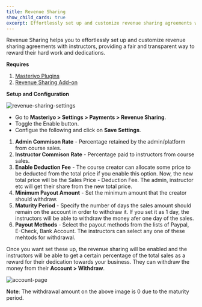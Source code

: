 ```yaml
---
title: Revenue Sharing
show_child_cards: true
excerpt: Effortlessly set up and customize revenue sharing agreements with instructors, providing a fair and transparent way to reward their hard work and dedications.
---
```


Revenue Sharing helps you to effortlessly set up and customize revenue sharing agreements with instructors, providing a fair and transparent way to reward their hard work and dedications.

**Requires**

1. [Masteriyo Plugins](https://masteriyo.com/pricing/)
2. [Revenue Sharing Add-on](https://docs.masteriyo.com/premium-addons/activate-masteriyo-premium-addons)

**Setup and Configuration**

![revenue-sharing-settings](https://github.com/Masteriyo/masteriyo-docs/assets/75772539/ccf392ba-b6c6-4a17-b9fb-c78b9d8e5fcd)

- Go to **Masteriyo > Settings > Payments > Revenue Sharing**.
- Toggle the Enable button.
- Configue the following and click on **Save Settings**.

1. **Admin Commison Rate** - Percentage retained by the admin/platform from course sales.
2. **Instructor Commison Rate** - Percentage paid to instructors from course sales.
3. **Enable Deduction Fee** - The course creator can allocate some price to be deducted from the total price if you enable this option. Now, the new total price will be the Sales Price - Deduction Fee. The admin, instructor etc will get their share from the new total price.
4. **Minimum Payout Amount** - Set the minimum amount that the creator should withdraw.
5. **Maturity Period** - Specify the number of days the sales amount should remain on the account in order to withdraw it. If you set it as 1 day, the instructors will be able to withdraw the money afer one day of the sales.
6. **Payout Methods** - Select the payout methods from the lists of Paypal, E-Check, Bank Account. The instructors can select any one of these mehtods for withdrawal. 

Once you want set these up, the revenue sharing will be enabled and the instructors will be able to get a certain percentage of the total sales as a reward for their dedication towards your business. They can withdraw the money from their **Account > Withdraw**.

![account-page](https://github.com/Masteriyo/masteriyo-docs/assets/75772539/6b06d0bb-2dfe-4722-bef8-59da9e0da5dc)

**Note**: The withdrawal amount on the above image is 0 due to the maturity period.



